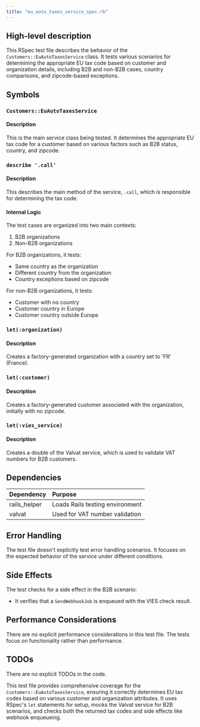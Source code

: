 ```yaml
---
title: "eu_auto_taxes_service_spec.rb"
---
```


## High-level description
This RSpec test file describes the behavior of the `Customers::EuAutoTaxesService` class. It tests various scenarios for determining the appropriate EU tax code based on customer and organization details, including B2B and non-B2B cases, country comparisons, and zipcode-based exceptions.

## Symbols

### `Customers::EuAutoTaxesService`
#### Description
This is the main service class being tested. It determines the appropriate EU tax code for a customer based on various factors such as B2B status, country, and zipcode.

### `describe '.call'`
#### Description
This describes the main method of the service, `.call`, which is responsible for determining the tax code.

#### Internal Logic
The test cases are organized into two main contexts:
1. B2B organizations
2. Non-B2B organizations

For B2B organizations, it tests:
- Same country as the organization
- Different country from the organization
- Country exceptions based on zipcode

For non-B2B organizations, it tests:
- Customer with no country
- Customer country in Europe
- Customer country outside Europe

### `let(:organization)`
#### Description
Creates a factory-generated organization with a country set to 'FR' (France).

### `let(:customer)`
#### Description
Creates a factory-generated customer associated with the organization, initially with no zipcode.

### `let(:vies_service)`
#### Description
Creates a double of the Valvat service, which is used to validate VAT numbers for B2B customers.

## Dependencies
| Dependency | Purpose |
|:-----------|:--------|
| rails_helper | Loads Rails testing environment |
| valvat | Used for VAT number validation |

## Error Handling
The test file doesn't explicitly test error handling scenarios. It focuses on the expected behavior of the service under different conditions.

## Side Effects
The test checks for a side effect in the B2B scenario:
- It verifies that a `SendWebhookJob` is enqueued with the VIES check result.

## Performance Considerations
There are no explicit performance considerations in this test file. The tests focus on functionality rather than performance.

## TODOs
There are no explicit TODOs in the code.

This test file provides comprehensive coverage for the `Customers::EuAutoTaxesService`, ensuring it correctly determines EU tax codes based on various customer and organization attributes. It uses RSpec's `let` statements for setup, mocks the Valvat service for B2B scenarios, and checks both the returned tax codes and side effects like webhook enqueueing.
